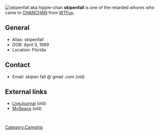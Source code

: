 {{lowercase}}
[[Image:skipenfall.jpg|thumb|skipenfall aka hippie-chan]]
'''skipenfall''' is one of the retarded whores who came to [[CHANCHAN]] from [[WTFux]].

== General ==
* Alias: skipenfall
* DOB: April 3, 1989
* Location: Florida

== Contact ==
* Email: skipen fall @ gmail .com (old)

== External links ==
* [http://readyletsgo.livejournal.com/ LiveJournal] (old)
* [http://www.myspace.com/readyletsgo/ MySpace] (old)

<br clear="all" />
{{DickteaseWhores}}

[[Category:Camgirls]]
